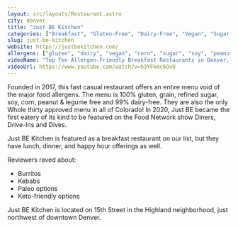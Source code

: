 ```yaml
---
layout: src/layouts/Restaurant.astro
city: denver
title: "Just BE Kitchen"
categories: ["Breakfast", "Gluten-Free", "Dairy-Free", "Vegan", "Sugar-Free", "Corn-Free", "Soy-Free", "Legume-Free", "Peanut-Free"]
slug: just-be-kitchen
website: https://justbekitchen.com/
allergens: ["gluten", "dairy", "vegan", "corn", "sugar", "soy", "peanut", "legume"]
videoName: "Top Ten Allergen-Friendly Breakfast Restaurants in Denver, Colorado"
videoUrl: https://www.youtube.com/watch?v=h3YFkmc6GvU
---
```


Founded in 2017, this fast casual restaurant offers an entire menu void of the major food allergens. The menu is 100% gluten, grain, refined sugar, soy, corn, peanut & legume free and 99% dairy-free. They are also the only Whole thirty approved menu in all of Colorado! In 2020, Just BE became the first eatery of its kind to be featured on the Food Network show Diners, Drive-Ins and Dives. 

Just BE Kitchen is featured as a breakfast restaurant on our list, but they have lunch, dinner, and happy hour offerings as well.

Reviewers raved about:
* Burritos
* Kebabs
* Paleo options
* Keto-friendly options

Just BE Kitchen is located on 15th Street in the Highland neighborhood, just northwest of downtown Denver.
